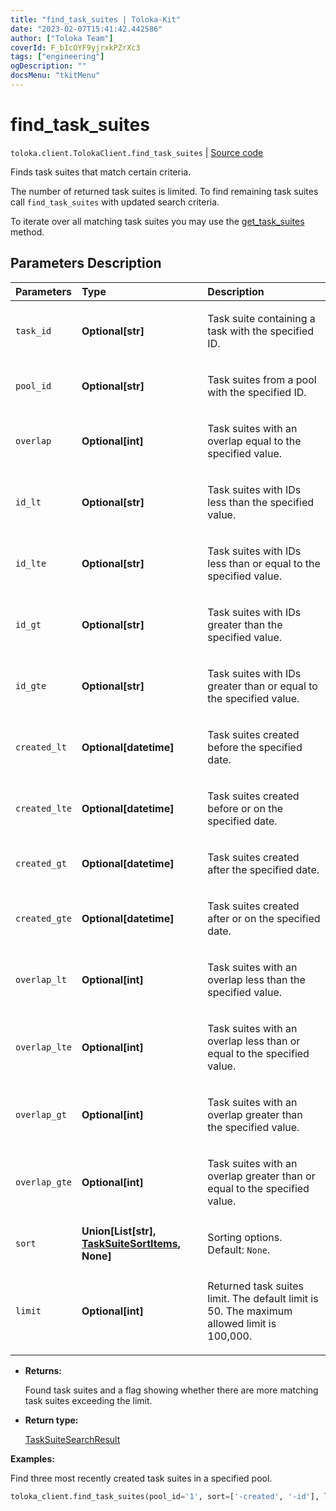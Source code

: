 ```yaml
---
title: "find_task_suites | Toloka-Kit"
date: "2023-02-07T15:41:42.442586"
author: ["Toloka Team"]
coverId: F_bIcOYF9yjrxkPZrXc3
tags: ["engineering"]
ogDescription: ""
docsMenu: "tkitMenu"
---
```


# find_task_suites
`toloka.client.TolokaClient.find_task_suites` | [Source code](https://github.com/Toloka/toloka-kit/blob/v1.1.3/src/client/__init__.py#L2593)

Finds task suites that match certain criteria.

The number of returned task suites is limited. To find remaining task suites call `find_task_suites` with updated search criteria.

To iterate over all matching task suites you may use the [get_task_suites](/docs-new/toloka-kit/reference/toloka.client.TolokaClient.get_task_suites) method.

## Parameters Description

| Parameters | Type | Description |
| :----------| :----| :-----------|
`task_id`|**Optional\[str\]**|<p>Task suite containing a task with the specified ID.</p>
`pool_id`|**Optional\[str\]**|<p>Task suites from a pool with the specified ID.</p>
`overlap`|**Optional\[int\]**|<p>Task suites with an overlap equal to the specified value.</p>
`id_lt`|**Optional\[str\]**|<p>Task suites with IDs less than the specified value.</p>
`id_lte`|**Optional\[str\]**|<p>Task suites with IDs less than or equal to the specified value.</p>
`id_gt`|**Optional\[str\]**|<p>Task suites with IDs greater than the specified value.</p>
`id_gte`|**Optional\[str\]**|<p>Task suites with IDs greater than or equal to the specified value.</p>
`created_lt`|**Optional\[datetime\]**|<p>Task suites created before the specified date.</p>
`created_lte`|**Optional\[datetime\]**|<p>Task suites created before or on the specified date.</p>
`created_gt`|**Optional\[datetime\]**|<p>Task suites created after the specified date.</p>
`created_gte`|**Optional\[datetime\]**|<p>Task suites created after or on the specified date.</p>
`overlap_lt`|**Optional\[int\]**|<p>Task suites with an overlap less than the specified value.</p>
`overlap_lte`|**Optional\[int\]**|<p>Task suites with an overlap less than or equal to the specified value.</p>
`overlap_gt`|**Optional\[int\]**|<p>Task suites with an overlap greater than the specified value.</p>
`overlap_gte`|**Optional\[int\]**|<p>Task suites with an overlap greater than or equal to the specified value.</p>
`sort`|**Union\[List\[str\], [TaskSuiteSortItems](/docs-new/toloka-kit/reference/toloka.client.search_requests.TaskSuiteSortItems), None\]**|<p>Sorting options. Default: `None`.</p>
`limit`|**Optional\[int\]**|<p>Returned task suites limit. The default limit is 50. The maximum allowed limit is 100,000.</p>

* **Returns:**

  Found task suites and a flag showing whether there are more matching task suites exceeding the limit.

* **Return type:**

  [TaskSuiteSearchResult](/docs-new/toloka-kit/reference/toloka.client.search_results.TaskSuiteSearchResult)

**Examples:**

Find three most recently created task suites in a specified pool.

```python
toloka_client.find_task_suites(pool_id='1', sort=['-created', '-id'], limit=3)
```

